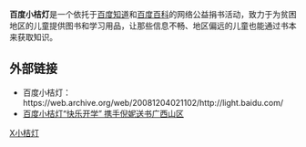 {{Unreferenced|time=2015-02-12T15:54:56+00:00}}
'''百度小桔灯'''是一个依托于[[百度知道|百度知道]]和[[百度百科|百度百科]]的网络公益捐书活动，致力于为贫困地区的儿童提供图书和学习用品，让那些信息不畅、地区偏远的儿童也能通过书本来获取知识。

==外部链接==
*百度小桔灯：https://web.archive.org/web/20081204021102/http://light.baidu.com/
*[http://news.xinhuanet.com/tech/2012-09/11/c_123702323.htm 百度小桔灯“快乐开学” 携手倪妮送书广西山区] {{Wayback|url=http://news.xinhuanet.com/tech/2012-09/11/c_123702323.htm |date=20161223062647 }}

{{stub}}
{{百度}}
[[Category:百度|X小桔灯]]